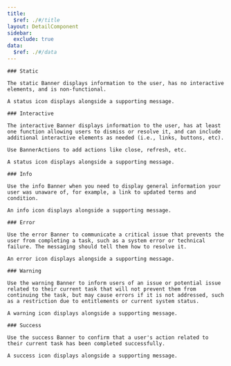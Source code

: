 ```yaml
---
title:
  $ref: ./#/title
layout: DetailComponent
sidebar:
  exclude: true
data:
  $ref: ./#/data
---
```


<LivePreviewControls>
  <LivePreview componentName="banner" exampleName="Static" >

    ### Static

    The static Banner displays information to the user, has no interactive elements, and is non-functional.

    A status icon displays alongside a supporting message.

  </LivePreview>

  <LivePreview componentName="banner" exampleName="Interactive" >

    ### Interactive

    The interactive Banner displays information to the user, has at least one function allowing users to dismiss or resolve it, and can include additional interactive elements as needed (i.e., links, buttons, etc).

    Use BannerActions to add actions like close, refresh, etc.

    A status icon displays alongside a supporting message.

  </LivePreview>

  <LivePreview componentName="banner" exampleName="Info" >

    ### Info

    Use the info Banner when you need to display general information your user was unaware of, for example, a link to updated terms and condition.

    An info icon displays alongside a supporting message.

  </LivePreview>

  <LivePreview componentName="banner" exampleName="Error" >

    ### Error

    Use the error Banner to communicate a critical issue that prevents the user from completing a task, such as a system error or technical failure. The messaging should tell them how to resolve it.

    An error icon displays alongside a supporting message.

  </LivePreview>

  <LivePreview componentName="banner" exampleName="Warning" >

    ### Warning

    Use the warning Banner to inform users of an issue or potential issue related to their current task that will not prevent them from continuing the task, but may cause errors if it is not addressed, such as a restriction due to entitlements or current system status.

    A warning icon displays alongside a supporting message.

  </LivePreview>

  <LivePreview componentName="banner" exampleName="Success" >

    ### Success

    Use the success Banner to confirm that a user's action related to their current task has been completed successfully.

    A success icon displays alongside a supporting message.

  </LivePreview>

</LivePreviewControls>
